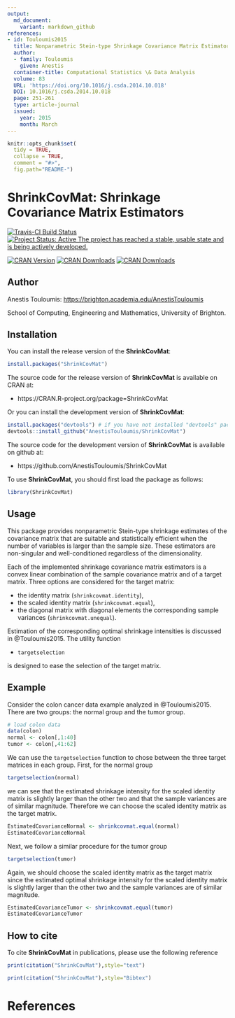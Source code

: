 ```yaml
---
output:
  md_document:
    variant: markdown_github
references:
- id: Touloumis2015
  title: Nonparametric Stein-type Shrinkage Covariance Matrix Estimators in High-Dimensional Settings
  author:
  - family: Touloumis
    given: Anestis
  container-title: Computational Statistics \& Data Analysis
  volume: 83
  URL: 'https://doi.org/10.1016/j.csda.2014.10.018'
  DOI: 10.1016/j.csda.2014.10.018
  page: 251-261
  type: article-journal
  issued:
    year: 2015
    month: March
---
```



<!-- README.md is generated from README.Rmd. Please edit that file -->

```r
knitr::opts_chunk$set(
  tidy = TRUE,
  collapse = TRUE,
  comment = "#>",
  fig.path="README-")
```

# ShrinkCovMat: Shrinkage Covariance Matrix Estimators

[![Travis-CI Build Status](https://travis-ci.org/AnestisTouloumis/ShrinkCovMat.svg?branch=master)](https://travis-ci.org/AnestisTouloumis/ShrinkCovMat)
[![Project Status: Active The project has reached a stable, usable state and is being actively developed.](http://www.repostatus.org/badges/latest/active.svg)](http://www.repostatus.org/#active) 


[![CRAN Version](http://www.r-pkg.org/badges/version/ShrinkCovMat?color=blue)](https://CRAN.R-project.org/package=ShrinkCovMat)
[![CRAN Downloads](http://cranlogs.r-pkg.org/badges/grand-total/ShrinkCovMat?color=blue)](http://cranlogs.r-pkg.org/badges/grand-total/ShrinkCovMat)
[![CRAN Downloads](http://cranlogs.r-pkg.org/badges/ShrinkCovMat)](https://CRAN.R-project.org/package=ShrinkCovMat)


## Author

Anestis Touloumis: <https://brighton.academia.edu/AnestisTouloumis>

School of Computing, Engineering and Mathematics, University of Brighton.

## Installation

You can install the release version of the **ShrinkCovMat**:

```r
install.packages("ShrinkCovMat")
```

The source code for the release version of **ShrinkCovMat** is available on CRAN at:

- https://CRAN.R-project.org/package=ShrinkCovMat

Or you can install the development version of **ShrinkCovMat**:

```r
install.packages("devtools") # if you have not installed "devtools" package
devtools::install_github("AnestisTouloumis/ShrinkCovMat")
```

The source code for the development version of **ShrinkCovMat** is available on github at:

- https://github.com/AnestisTouloumis/ShrinkCovMat

To use **ShrinkCovMat**, you should first load the package as follows:

```r
library(ShrinkCovMat)
```

## Usage

This package provides nonparametric Stein-type shrinkage estimates of the covariance matrix that are suitable and statistically efficient when the number of variables is larger than the sample size. These estimators are non-singular and well-conditioned regardless of the dimensionality.

Each of the implemented shrinkage covariance matrix estimators is a convex linear combination of the sample covariance matrix and of a target matrix. Three options are considered for the target matrix: 

- the identity matrix (`shrinkcovmat.identity`),
- the scaled identity matrix (`shrinkcovmat.equal`),
- the diagonal matrix with diagonal elements the corresponding sample variances (`shrinkcovmat.unequal`).

Estimation of the corresponding optimal shrinkage intensities is discussed in @Touloumis2015. The utility function 

- `targetselection`

is designed to ease the selection of the target matrix.

## Example
Consider the colon cancer data example analyzed in @Touloumis2015. There are two groups: the normal group and the tumor group.
```r
# load colon data 
data(colon)
normal <- colon[,1:40]
tumor <- colon[,41:62]
```
We can use the `targetselection` function to chose between the three target matrices in each group. First, for the normal group 
```r
targetselection(normal)
```
we can see that the estimated shrinkage intensity for the scaled identity matrix is slightly larger than the other two and that the sample variances are of similar magnitude. Therefore we can choose the scaled identity matrix as the target matrix.
```r
EstimatedCovarianceNormal <- shrinkcovmat.equal(normal)
EstimatedCovarianceNormal
```
Next, we follow a similar procedure for the tumor group 
```r
targetselection(tumor)
```
Again, we should choose the scaled identity matrix as the target matrix since the estimated optimal shrinkage intensity for the scaled identity matrix is slightly larger than the other two and the sample variances are of similar magnitude. 
```r
EstimatedCovarianceTumor <- shrinkcovmat.equal(tumor)
EstimatedCovarianceTumor
```


## How to cite
To cite **ShrinkCovMat** in publications, please use the following reference
```r
print(citation("ShrinkCovMat"),style="text")
```

```r
print(citation("ShrinkCovMat"),style="Bibtex")
```
# References
